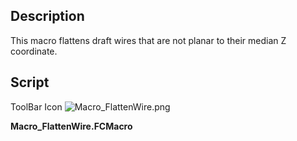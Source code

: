 <languages/>
<translate>

<!--T:1-->
{{Macro
|Name=FlattenWire
|Icon=Macro_FlattenWire.png
|Description=This macro flattens draft wires that are not planar to their median Z coordinate
|Author=Yorik
|Version=1.1
|Date=2021-10-27
|FCVersion=All
|Download=[https://wiki.freecad.org/images/2/2f/Macro_FlattenWire.png ToolBar Icon]
}}

==Description== <!--T:4-->

<!--T:2-->
This macro flattens draft wires that are not planar to their median Z coordinate.

==Script== <!--T:3-->

<!--T:5-->
ToolBar Icon
</translate>
[[Image:Macro_FlattenWire.png]]

'''Macro_FlattenWire.FCMacro'''

{{MacroCode|code=
import FreeCAD
obj = FreeCAD.ActiveDocument.ActiveObject
z = 0
for p in obj.Points: z += p.z
z = z/len(obj.Points)
newpoints = []
for p in obj.Points: newpoints.append(FreeCAD.Vector(p.x, p.y, z))
obj.Points = newpoints
}}